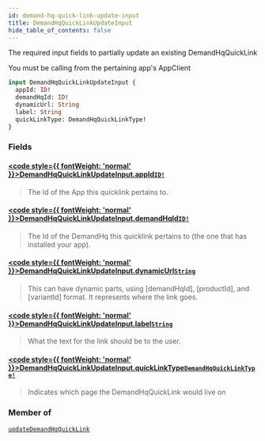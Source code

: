 ```yaml
---
id: demand-hq-quick-link-update-input
title: DemandHqQuickLinkUpdateInput
hide_table_of_contents: false
---
```








The required input fields to partially update an existing DemandHqQuickLink
            
You must be calling from the pertaining app's AppClient

```graphql
input DemandHqQuickLinkUpdateInput {
  appId: ID!
  demandHqId: ID!
  dynamicUrl: String
  label: String
  quickLinkType: DemandHqQuickLinkType!
}
```


### Fields

#### [<code style={{ fontWeight: 'normal' }}>DemandHqQuickLinkUpdateInput.<b>appId</b></code>](#)<Bullet />[`ID!`](/demand/api/graphql-admin/reference/scalars/id) <Badge class="secondary" text="non-null"/> <Badge class="secondary" text="scalar"/>
> The Id of the App this quicklink pertains to.
> 

#### [<code style={{ fontWeight: 'normal' }}>DemandHqQuickLinkUpdateInput.<b>demandHqId</b></code>](#)<Bullet />[`ID!`](/demand/api/graphql-admin/reference/scalars/id) <Badge class="secondary" text="non-null"/> <Badge class="secondary" text="scalar"/>
> The Id of the DemandHq this quicklink pertains to (the one that has installed your app).
> 

#### [<code style={{ fontWeight: 'normal' }}>DemandHqQuickLinkUpdateInput.<b>dynamicUrl</b></code>](#)<Bullet />[`String`](/demand/api/graphql-admin/reference/scalars/string) <Badge class="secondary" text="scalar"/>
> This can have dynamic parts, using [demandHqId], [productId], and [variantId] format. It represents where the link goes.
> 

#### [<code style={{ fontWeight: 'normal' }}>DemandHqQuickLinkUpdateInput.<b>label</b></code>](#)<Bullet />[`String`](/demand/api/graphql-admin/reference/scalars/string) <Badge class="secondary" text="scalar"/>
> What the text for the link should be to the user.
> 

#### [<code style={{ fontWeight: 'normal' }}>DemandHqQuickLinkUpdateInput.<b>quickLinkType</b></code>](#)<Bullet />[`DemandHqQuickLinkType!`](/demand/api/graphql-admin/reference/enums/demand-hq-quick-link-type) <Badge class="secondary" text="non-null"/> <Badge class="secondary" text="enum"/>
> Indicates which page the DemandHqQuickLink would live on
> 



### Member of

[`updateDemandHqQuickLink`](/demand/api/graphql-admin/reference/mutations/update-demand-hq-quick-link)  <Badge class="secondary" text="mutation"/>



